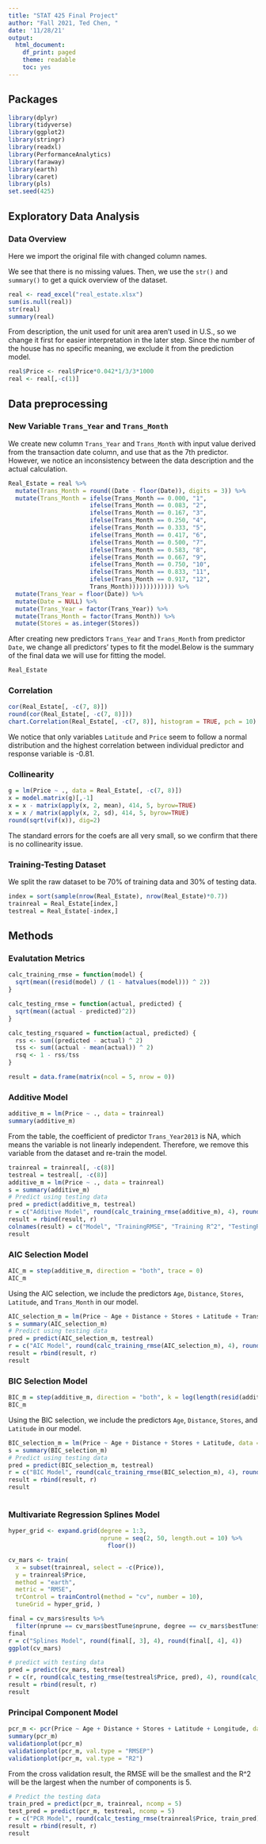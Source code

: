 ```yaml
---
title: "STAT 425 Final Project"
author: "Fall 2021, Ted Chen, "
date: '11/28/21'
output:
  html_document:
    df_print: paged
    theme: readable
    toc: yes
---
```


## Packages

```r
library(dplyr)
library(tidyverse)
library(ggplot2)
library(stringr)
library(readxl)
library(PerformanceAnalytics)
library(faraway)
library(earth)
library(caret)
library(pls)
set.seed(425)
```

## Exploratory Data Analysis

### Data Overview
Here we import the original file with changed column names. 

We see that there is no missing values. Then, we use the `str()` and `summary()` to get a quick overview of the dataset.
```r
real <- read_excel("real_estate.xlsx")
sum(is.null(real))
str(real)
summary(real)
```

From description, the unit used for unit area aren't used in U.S., so we change it first for easier interpretation in the later step. Since the number of the house has no specific meaning, we exclude it from the prediction model.
```r
real$Price <- real$Price*0.042*1/3/3*1000
real <- real[,-c(1)]
```

## Data preprocessing

### New Variable `Trans_Year` and `Trans_Month`

We create new column `Trans_Year` and `Trans_Month` with input value derived from the transaction date column, and use that as the 7th predictor. However, we notice an inconsistency between the data description and the actual calculation.
```r
Real_Estate = real %>%
  mutate(Trans_Month = round((Date - floor(Date)), digits = 3)) %>%
  mutate(Trans_Month = ifelse(Trans_Month == 0.000, "1",
                       ifelse(Trans_Month == 0.083, "2",
                       ifelse(Trans_Month == 0.167, "3",
                       ifelse(Trans_Month == 0.250, "4",
                       ifelse(Trans_Month == 0.333, "5",
                       ifelse(Trans_Month == 0.417, "6",
                       ifelse(Trans_Month == 0.500, "7",
                       ifelse(Trans_Month == 0.583, "8",
                       ifelse(Trans_Month == 0.667, "9",
                       ifelse(Trans_Month == 0.750, "10",
                       ifelse(Trans_Month == 0.833, "11",
                       ifelse(Trans_Month == 0.917, "12",
                       Trans_Month))))))))))))) %>%
  mutate(Trans_Year = floor(Date)) %>%
  mutate(Date = NULL) %>%
  mutate(Trans_Year = factor(Trans_Year)) %>%
  mutate(Trans_Month = factor(Trans_Month)) %>%
  mutate(Stores = as.integer(Stores))
```

After creating new predictors `Trans_Year` and `Trans_Month` from predictor `Date`, we change all predictors' types to fit the model.Below is the summary of the final data we will use for fitting the model.
```r
Real_Estate
```

### Correlation

```r
cor(Real_Estate[, -c(7, 8)])
round(cor(Real_Estate[, -c(7, 8)]))
chart.Correlation(Real_Estate[, -c(7, 8)], histogram = TRUE, pch = 10)
```

We notice that only variables `Latitude` and `Price` seem to follow a normal distribution and the highest correlation between individual predictor and response variable is -0.81.


### Collinearity

```r
g = lm(Price ~ ., data = Real_Estate[, -c(7, 8)])
x = model.matrix(g)[,-1]
x = x - matrix(apply(x, 2, mean), 414, 5, byrow=TRUE)
x = x / matrix(apply(x, 2, sd), 414, 5, byrow=TRUE)
round(sqrt(vif(x)), dig=2)
```

The standard errors for the coefs are all very small, so we confirm that there is no collinearity issue.

### Training-Testing Dataset

We split the raw dataset to be 70% of training data and 30% of testing data.
```r
index = sort(sample(nrow(Real_Estate), nrow(Real_Estate)*0.7))
trainreal = Real_Estate[index,]
testreal = Real_Estate[-index,]
```

## Methods

### Evalutation Metrics
```r
calc_training_rmse = function(model) {
  sqrt(mean((resid(model) / (1 - hatvalues(model))) ^ 2))
}

calc_testing_rmse = function(actual, predicted) {
  sqrt(mean((actual - predicted)^2))
}

calc_testing_rsquared = function(actual, predicted) {
  rss <- sum((predicted - actual) ^ 2)
  tss <- sum((actual - mean(actual)) ^ 2)
  rsq <- 1 - rss/tss
}

result = data.frame(matrix(ncol = 5, nrow = 0))
```

### Additive Model

```r
additive_m = lm(Price ~ ., data = trainreal)
summary(additive_m)
```

From the table, the coefficient of predictor `Trans_Year2013` is NA, which means the variable is not linearly independent. Therefore, we remove this variable from the dataset and re-train the model.

```r
trainreal = trainreal[, -c(8)]
testreal = testreal[, -c(8)]
additive_m = lm(Price ~ ., data = trainreal)
s = summary(additive_m)
# Predict using testing data
pred = predict(additive_m, testreal)
r = c("Additive Model", round(calc_training_rmse(additive_m), 4), round(summary(additive_m)$r.squared, 4), round(calc_testing_rmse(testreal$Price, pred), 4), round(calc_testing_rsquared(testreal$Price, pred), 4))
result = rbind(result, r)
colnames(result) = c("Model", "TrainingRMSE", "Training R^2", "TestingRMSE", "Testing R^2")
result
```

### AIC Selection Model

```r
AIC_m = step(additive_m, direction = "both", trace = 0)
AIC_m
```

Using the AIC selection, we include the predictors `Age`, `Distance`, `Stores`, `Latitude`, and `Trans_Month` in our model.

```r
AIC_selection_m = lm(Price ~ Age + Distance + Stores + Latitude + Trans_Month, data = trainreal)
s = summary(AIC_selection_m)
# Predict using testing data
pred = predict(AIC_selection_m, testreal)
r = c("AIC Model", round(calc_training_rmse(AIC_selection_m), 4), round(summary(AIC_selection_m)$r.squared, 4), round(calc_testing_rmse(testreal$Price, pred), 4), round(calc_testing_rsquared(testreal$Price, pred), 4))
result = rbind(result, r)
result
```

### BIC Selection Model

```r
BIC_m = step(additive_m, direction = "both", k = log(length(resid(additive_m))), trace = 0)
BIC_m
```

Using the BIC selection, we include the predictors `Age`, `Distance`, `Stores`, and `Latitude` in our model.

```r
BIC_selection_m = lm(Price ~ Age + Distance + Stores + Latitude, data = trainreal)
s = summary(BIC_selection_m)
# Predict using testing data
pred = predict(BIC_selection_m, testreal)
r = c("BIC Model", round(calc_training_rmse(BIC_selection_m), 4), round(summary(BIC_selection_m)$r.squared, 4), round(calc_testing_rmse(testreal$Price, pred), 4), round(calc_testing_rsquared(testreal$Price, pred), 4))
result = rbind(result, r)
result
```

```r

```

### Multivariate Regression Splines Model

```r
hyper_grid <- expand.grid(degree = 1:3, 
                          nprune = seq(2, 50, length.out = 10) %>%
                            floor())
```

```r
cv_mars <- train(
  x = subset(trainreal, select = -c(Price)),
  y = trainreal$Price,
  method = "earth",
  metric = "RMSE",
  trControl = trainControl(method = "cv", number = 10),
  tuneGrid = hyper_grid, )
```

```r
final = cv_mars$results %>%
  filter(nprune == cv_mars$bestTune$nprune, degree == cv_mars$bestTune$degree)
final
r = c("Splines Model", round(final[, 3], 4), round(final[, 4], 4))
ggplot(cv_mars)
```

```r
# predict with testing data
pred = predict(cv_mars, testreal)
r = c(r, round(calc_testing_rmse(testreal$Price, pred), 4), round(calc_testing_rsquared(testreal$Price, pred), 4))
result = rbind(result, r)
result
```

### Principal Component Model

```r
pcr_m <- pcr(Price ~ Age + Distance + Stores + Latitude + Longitude, data = trainreal, scale=TRUE, validation="CV")
summary(pcr_m)
validationplot(pcr_m)
validationplot(pcr_m, val.type = "RMSEP")
validationplot(pcr_m, val.type = "R2")
```

From the cross validation result, the RMSE will be the smallest and the R^2 will be the largest when the number of components is 5.

```r
# Predict the testing data
train_pred = predict(pcr_m, trainreal, ncomp = 5)
test_pred = predict(pcr_m, testreal, ncomp = 5)
r = c("PCR Model", round(calc_testing_rmse(trainreal$Price, train_pred), 4), round(calc_testing_rsquared(trainreal$Price, train_pred), 4), round(calc_testing_rmse(testreal$Price, test_pred), 4), round(calc_testing_rsquared(testreal$Price, test_pred), 4))
result = rbind(result, r)
result
```
